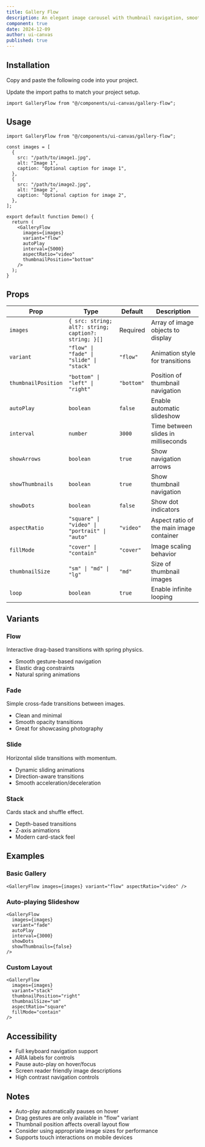 ```yaml
---
title: Gallery Flow
description: An elegant image carousel with thumbnail navigation, smooth transitions, and multiple display variants.
component: true
date: 2024-12-09
author: ui-canvas
published: true
---
```


<ComponentPreview name="gallery-flow-demo" />

## Installation

<Steps>

<Step>Copy and paste the following code into your project.</Step>

<ComponentSource name="gallery-flow" />

<Step>Update the import paths to match your project setup.</Step>

```tsx
import GalleryFlow from "@/components/ui-canvas/gallery-flow";
```

</Steps>

## Usage

```tsx
import GalleryFlow from "@/components/ui-canvas/gallery-flow";

const images = [
  {
    src: "/path/to/image1.jpg",
    alt: "Image 1",
    caption: "Optional caption for image 1",
  },
  {
    src: "/path/to/image2.jpg",
    alt: "Image 2",
    caption: "Optional caption for image 2",
  },
];

export default function Demo() {
  return (
    <GalleryFlow
      images={images}
      variant="flow"
      autoPlay
      interval={5000}
      aspectRatio="video"
      thumbnailPosition="bottom"
    />
  );
}
```

## Props

| Prop                | Type                                                 | Default    | Description                              |
| ------------------- | ---------------------------------------------------- | ---------- | ---------------------------------------- |
| `images`            | `{ src: string; alt?: string; caption?: string; }[]` | Required   | Array of image objects to display        |
| `variant`           | `"flow" \| "fade" \| "slide" \| "stack"`             | `"flow"`   | Animation style for transitions          |
| `thumbnailPosition` | `"bottom" \| "left" \| "right"`                      | `"bottom"` | Position of thumbnail navigation         |
| `autoPlay`          | `boolean`                                            | `false`    | Enable automatic slideshow               |
| `interval`          | `number`                                             | `3000`     | Time between slides in milliseconds      |
| `showArrows`        | `boolean`                                            | `true`     | Show navigation arrows                   |
| `showThumbnails`    | `boolean`                                            | `true`     | Show thumbnail navigation                |
| `showDots`          | `boolean`                                            | `false`    | Show dot indicators                      |
| `aspectRatio`       | `"square" \| "video" \| "portrait" \| "auto"`        | `"video"`  | Aspect ratio of the main image container |
| `fillMode`          | `"cover" \| "contain"`                               | `"cover"`  | Image scaling behavior                   |
| `thumbnailSize`     | `"sm" \| "md" \| "lg"`                               | `"md"`     | Size of thumbnail images                 |
| `loop`              | `boolean`                                            | `true`     | Enable infinite looping                  |

## Variants

### Flow

Interactive drag-based transitions with spring physics.

- Smooth gesture-based navigation
- Elastic drag constraints
- Natural spring animations

### Fade

Simple cross-fade transitions between images.

- Clean and minimal
- Smooth opacity transitions
- Great for showcasing photography

### Slide

Horizontal slide transitions with momentum.

- Dynamic sliding animations
- Direction-aware transitions
- Smooth acceleration/deceleration

### Stack

Cards stack and shuffle effect.

- Depth-based transitions
- Z-axis animations
- Modern card-stack feel

## Examples

### Basic Gallery

```tsx
<GalleryFlow images={images} variant="flow" aspectRatio="video" />
```

### Auto-playing Slideshow

```tsx
<GalleryFlow
  images={images}
  variant="fade"
  autoPlay
  interval={3000}
  showDots
  showThumbnails={false}
/>
```

### Custom Layout

```tsx
<GalleryFlow
  images={images}
  variant="stack"
  thumbnailPosition="right"
  thumbnailSize="sm"
  aspectRatio="square"
  fillMode="contain"
/>
```

## Accessibility

- Full keyboard navigation support
- ARIA labels for controls
- Pause auto-play on hover/focus
- Screen reader friendly image descriptions
- High contrast navigation controls

## Notes

- Auto-play automatically pauses on hover
- Drag gestures are only available in "flow" variant
- Thumbnail position affects overall layout flow
- Consider using appropriate image sizes for performance
- Supports touch interactions on mobile devices
